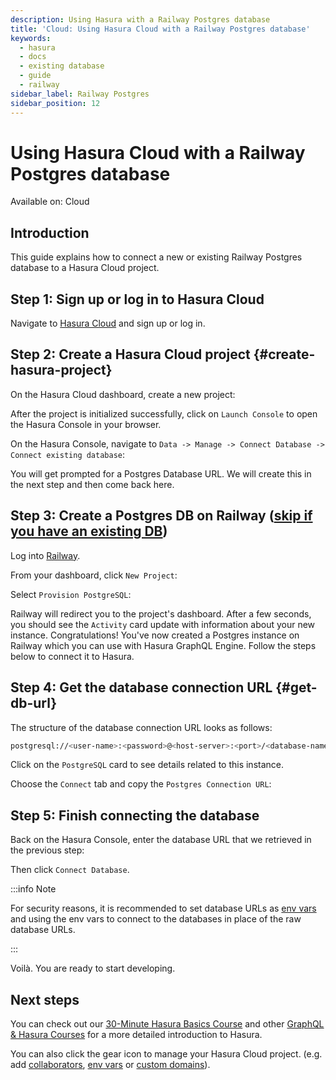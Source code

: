 ```yaml
---
description: Using Hasura with a Railway Postgres database
title: 'Cloud: Using Hasura Cloud with a Railway Postgres database'
keywords:
  - hasura
  - docs
  - existing database
  - guide
  - railway
sidebar_label: Railway Postgres
sidebar_position: 12
---
```



# Using Hasura Cloud with a Railway Postgres database

<div className='badge badge--primary heading-badge'>Available on: Cloud</div>

## Introduction

This guide explains how to connect a new or existing Railway Postgres database to a Hasura Cloud project.

## Step 1: Sign up or log in to Hasura Cloud

Navigate to [Hasura Cloud](https://cloud.hasura.io/signup/?pg=docs&plcmt=body&cta=navigate-to-hasura-cloud&tech=default)
and sign up or log in.

## Step 2: Create a Hasura Cloud project {#create-hasura-project}

On the Hasura Cloud dashboard, create a new project:

<Thumbnail src='/img/cloud-dbs/create-hasura-cloud-project.png' alt='Create Hasura Cloud project' />

After the project is initialized successfully, click on `Launch Console` to open the Hasura Console in your browser.

On the Hasura Console, navigate to `Data -> Manage -> Connect Database -> Connect existing database`:

You will get prompted for a Postgres Database URL. We will create this in the next step and then come back here.

<Thumbnail src='/img/cloud-dbs/existing-db-setup.png' alt='Hasura Cloud database setup' width='700px' />

## Step 3: Create a Postgres DB on Railway ([skip if you have an existing DB](#get-db-url))

Log into [Railway](https://railway.app/dashboard).

From your dashboard, click `New Project`:

<Thumbnail src='/img/cloud-dbs/railway/railway-new-project.png' alt='Create a new project with Railway' width='700px' />

Select `Provision PostgreSQL`:

<Thumbnail src='/img/cloud-dbs/railway/railway-new-pg.png' alt='Create a new PG db with Railway' width='700px' />

Railway will redirect you to the project's dashboard. After a few seconds, you should see the `Activity` card update
with information about your new instance. Congratulations! You've now created a Postgres instance on Railway which you
can use with Hasura GraphQL Engine. Follow the steps below to connect it to Hasura.

## Step 4: Get the database connection URL {#get-db-url}

The structure of the database connection URL looks as follows:

```bash
postgresql://<user-name>:<password>@<host-server>:<port>/<database-name>
```

Click on the `PostgreSQL` card to see details related to this instance.

<Thumbnail
  src='/img/cloud-dbs/railway/railway-choose-pg.png'
  alt='Access your the details of the db from the card'
  width='700px'
/>

Choose the `Connect` tab and copy the `Postgres Connection URL`:

<Thumbnail
  src='/img/cloud-dbs/railway/railway-connection-string.png'
  alt='Go to the connect tab and grab the connection string'
  width='700px'
/>

## Step 5: Finish connecting the database

Back on the Hasura Console, enter the database URL that we retrieved in the previous step:

<Thumbnail
  src='/img/cloud-dbs/render/render-connect-db.png'
  alt='Connect the database on Hasura Console'
  width='700px'
/>

Then click `Connect Database`.

:::info Note

For security reasons, it is recommended to set database URLs as
[env vars](/projects/env-vars.mdx#manage-project-env-vars) and using the env vars to connect to the databases in place
of the raw database URLs.

:::

Voilà. You are ready to start developing.

<Thumbnail src='/img/cloud-dbs/hasura-console.png' alt='Hasura Console' />

## Next steps

You can check out our [30-Minute Hasura Basics Course](https://hasura.io/learn/graphql/hasura/introduction/) and other
[GraphQL & Hasura Courses](https://hasura.io/learn/) for a more detailed introduction to Hasura.

You can also click the gear icon to manage your Hasura Cloud project. (e.g. add
[collaborators](/projects/collaborators.mdx#manage-project-collaborators),
[env vars](/projects/env-vars.mdx#manage-project-env-vars) or
[custom domains](/projects/domains.mdx#manage-project-domains)).

<Thumbnail src='/img/getting-started/project-manage.png' alt='Project actions' width='860px' />
